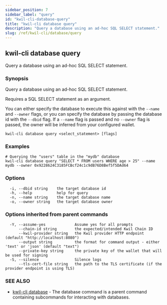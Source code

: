 ```yaml
---
sidebar_position: 7
sidebar_label: "query"
id: "kwil-cli-database-query"
title: "kwil-cli database query"
description: "Query a database using an ad-hoc SQL SELECT statement."
slug: /ref/kwil-cli/database/query
---
```


## kwil-cli database query

Query a database using an ad-hoc SQL SELECT statement.

### Synopsis

Query a database using an ad-hoc SQL SELECT statement.
	
Requires a SQL SELECT statement as an argument.

You can either specify the database to execute this against with the `--name` and `--owner` 
flags, or you can specify the database by passing the database id with the `--dbid` flag.  If a `--name`
flag is passed and no `--owner` flag is passed, the owner will be inferred from your configured wallet.

```
kwil-cli database query <select_statement> [flags]
```

### Examples

```
# Querying the "users" table in the "mydb" database
kwil-cli database query "SELECT * FROM users WHERE age > 25" --name mydb --owner 0x9228624C3185FCBcf24c1c9dB76D8Bef5f5DAd64
```

### Options

```
  -i, --dbid string    the target database id
  -h, --help           help for query
  -n, --name string    the target database name
  -o, --owner string   the target database owner
```

### Options inherited from parent commands

```
  -Y, --assume-yes             Assume yes for all prompts
      --chain-id string        the expected/intended Kwil Chain ID
      --kwil-provider string   the Kwil provider HTTP endpoint (default "http://localhost:8080")
      --output string          the format for command output - either 'text' or 'json' (default "text")
      --private-key string     the private key of the wallet that will be used for signing
  -S, --silence                Silence logs
      --tls-cert-file string   the path to the TLS certificate (if the provider endpoint is using TLS)
```

### SEE ALSO

* [kwil-cli database](/docs/ref/kwil-cli/database)	 - The database command is a parent command containing subcommands for interacting with databases.

